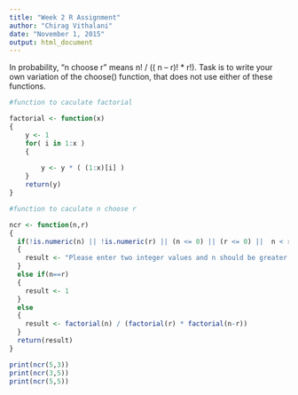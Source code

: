 ```yaml
---
title: "Week 2 R Assignment"
author: "Chirag Vithalani"
date: "November 1, 2015"
output: html_document
---
```


In probability, “n choose r” means n! / (( n – r)! * r!).
Task is to write your own variation of the choose() function, that does not use either of these functions. 

```r

#function to caculate factorial

factorial <- function(x)
{
	y <- 1
	for( i in 1:x )
	{
		
		y <- y * ( (1:x)[i] )
	}
	return(y)
}

#function to caculate n choose r

ncr <- function(n,r)
{
  if(!is.numeric(n) || !is.numeric(r) || (n <= 0) || (r <= 0) ||  n < r)
  {
    result <- "Please enter two integer values and n should be greater than or equal to r"
  }
  else if(n==r)
  {
    result <- 1
  }
  else
  {
    result <- factorial(n) / (factorial(r) * factorial(n-r))
  }
  return(result)
}

print(ncr(5,3))
print(ncr(3,5))
print(ncr(5,5))
```





